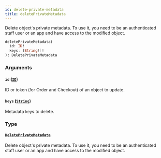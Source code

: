 ```yaml
---
id: delete-private-metadata
title: deletePrivateMetadata
---
```


Delete object's private metadata. To use it, you need to be an authenticated staff user or an app and have access to the modified object.

```graphql
deletePrivateMetadata(
  id: ID!
  keys: [String!]!
): DeletePrivateMetadata
```

### Arguments

#### `id` ([`ID`](../../../developer/api-reference/scalars/id))

ID or token (for Order and Checkout) of an object to update.

#### `keys` ([`String`](../../../developer/api-reference/scalars/string))

Metadata keys to delete.

### Type

#### [`DeletePrivateMetadata`](../../../developer/api-reference/objects/delete-private-metadata)

Delete object's private metadata. To use it, you need to be an authenticated staff user or an app and have access to the modified object.

